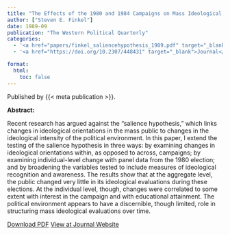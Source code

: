 ```yaml
---
title: "The Effects of the 1980 and 1984 Campaigns on Mass Ideological Orientations: Testing the Salience Hypothesis"
author: ["Steven E. Finkel"]
date: 1989-09
publication: "The Western Political Quarterly"
categories:
  - '<a href="papers/finkel_saliencehypothesis_1989.pdf" target="_blank">PDF</a>'
  - '<a href="https://doi.org/10.2307/448431" target="_blank">Journal</a>'

format:
  html:
    toc: false
---
```


Published by {{< meta publication >}}.

**Abstract:**

::: justify-text
Recent research has argued against the "salience hypothesis," which links changes in ideological orientations in the mass public to changes in the ideological intensity of the political environment. In this paper, I extend the testing of the salience hypothesis in three ways: by examining changes in ideological orientations within, as opposed to across, campaigns; by examining individual-level change with panel data from the 1980 election; and by broadening the variables tested to include measures of ideological recognition and awareness. The results show that at the aggregate level, the public changed very little in its ideological evaluations during these elections. At the individual level, though, changes were correlated to some extent with interest in the campaign and with educational attainment. The political environment appears to have a discernible, though limited, role in structuring mass ideological evaluations over time.
:::

[Download PDF](papers/finkel_saliencehypothesis_1989.pdf){.btn .btn-outline-success target="_blank"} [View at Journal Website](https://doi.org/10.2307/448431){.btn .btn-outline-success target="_blank"}
